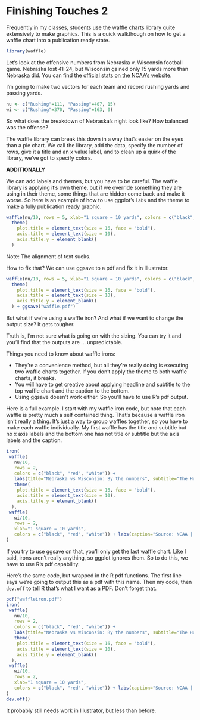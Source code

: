 # Finishing Touches 2

Frequently in my classes, students use the waffle charts library quite extensively to make graphics. This is a quick walkthough on how to get a waffle chart into a publication ready state. 

```r
library(waffle)
```

Let's look at the offensive numbers from Nebraska v. Wisconsin football game. Nebraska lost 41-24, but Wisconsin gained only 15 yards more than Nebraska did. You can find the [official stats on the NCAA's website](https://www.ncaa.com/game/football/fbs/2018/10/06/nebraska-wisconsin/team-stats).

I'm going to make two vectors for each team and record rushing yards and passing yards. 

```r
nu <- c("Rushing"=111, "Passing"=407, 15)
wi <- c("Rushing"=370, "Passing"=163, 0)
```

So what does the breakdown of Nebraska's night look like? How balanced was the offense? 

The waffle library can break this down in a way that's easier on the eyes than a pie chart. We call the library, add the data, specify the number of rows, give it a title and an x value label, and to clean up a quirk of the library, we've got to specify colors. 

**ADDITIONALLY**

We can add labels and themes, but you have to be careful. The waffle library is applying it's own theme, but if we override something they are using in their theme, some things that are hidden come back and make it worse. So here is an example of how to use ggplot's `labs` and the theme to make a fully publication ready graphic. 

```r
waffle(nu/10, rows = 5, xlab="1 square = 10 yards", colors = c("black", "red", "white")) + labs(title="Nebraska vs Wisconsin on offense", subtitle="The Huskers couldn't get much of a running game going.", caption="Source: NCAA | Graphic by Matt Waite") + 
  theme(
    plot.title = element_text(size = 16, face = "bold"),
    axis.title = element_text(size = 10),
    axis.title.y = element_blank()
  )
```

Note: The alignment of text sucks. 

How to fix that? We can use ggsave to a pdf and fix it in Illustrator.

```r
waffle(nu/10, rows = 5, xlab="1 square = 10 yards", colors = c("black", "red")) + labs(title="Nebraska vs Wisconsin on offense", subtitle="The Huskers couldn't get much of a running game going.", caption="Source: NCAA | Graphic by Matt Waite") + 
  theme(
    plot.title = element_text(size = 16, face = "bold"),
    axis.title = element_text(size = 10),
    axis.title.y = element_blank()
  ) + ggsave("waffle.pdf")
```

But what if we're using a waffle iron? And what if we want to change the output size? It gets tougher. 

Truth is, I'm not sure what is going on with the sizing. You can try it and you'll find that the outputs are ... unpredictable. 

Things you need to know about waffle irons:

* They're a convenience method, but all they're really doing is executing two waffle charts together. If you don't apply the theme to both waffle charts, it breaks.
* You will have to get creative about applying headline and subtitle to the top waffle chart and the caption to the bottom. 
* Using ggsave doesn't work either. So you'll have to use R's pdf output. 

Here is a full example. I start with my waffle iron code, but note that each waffle is pretty much a self contained thing. That's because a waffle iron isn't really a thing. It's just a way to group waffles together, so you have to make each waffle individually. My first waffle has the title and subtitle but no x axis labels and the bottom one has not title or subtitle but the axis labels and the caption.  

```r
iron(
 waffle(
   nu/10, 
   rows = 2, 
   colors = c("black", "red", "white")) + 
   labs(title="Nebraska vs Wisconsin: By the numbers", subtitle="The Huskers couldn't run, Wisconsin could.") + 
   theme(
    plot.title = element_text(size = 16, face = "bold"),
    axis.title = element_text(size = 10),
    axis.title.y = element_blank()
  ),
 waffle(
   wi/10, 
   rows = 2, 
   xlab="1 square = 10 yards", 
   colors = c("black", "red", "white")) + labs(caption="Source: NCAA | Graphic by Matt Waite")
) 
```

If you try to use ggsave on that, you'll only get the last waffle chart. Like I said, irons aren't really anything, so ggplot ignores them. So to do this, we have to use R's pdf capability. 

Here's the same code, but wrapped in the R pdf functions. The first line says we're going to output this as a pdf with this name. Then my code, then `dev.off` to tell R that's what I want as a PDF. Don't forget that. 

```r
pdf("waffleiron.pdf")
iron(
 waffle(
   nu/10, 
   rows = 2, 
   colors = c("black", "red", "white")) + 
   labs(title="Nebraska vs Wisconsin: By the numbers", subtitle="The Huskers couldn't run, Wisconsin could.") + 
   theme(
    plot.title = element_text(size = 16, face = "bold"),
    axis.title = element_text(size = 10),
    axis.title.y = element_blank()
  ),
 waffle(
   wi/10, 
   rows = 2, 
   xlab="1 square = 10 yards", 
   colors = c("black", "red", "white")) + labs(caption="Source: NCAA | Graphic by Matt Waite")
) 
dev.off()
```


It probably still needs work in Illustrator, but less than before. 

